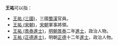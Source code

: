 '''王祐'''可以指：
* [[王祐_(三國)|王祐 (三國)]]，三國[[蜀漢|蜀漢]]官員。
* [[王祐_(宋朝)|王祐 (宋朝)]]，[[宋朝|宋朝]]軍事將領。
* [[王祐_(景泰進士)|王祐 (景泰進士)]]，[[明朝|明朝]][[景泰|景泰]]二年[[進士|進士]]，政治人物。
* [[王祐_(正德進士)|王祐 (正德進士)]]，明朝[[正德_(明朝)|正德]]十二年[[進士|進士]]，政治人物。
{{disambig|cat=二字王姓人名消歧義|you}}